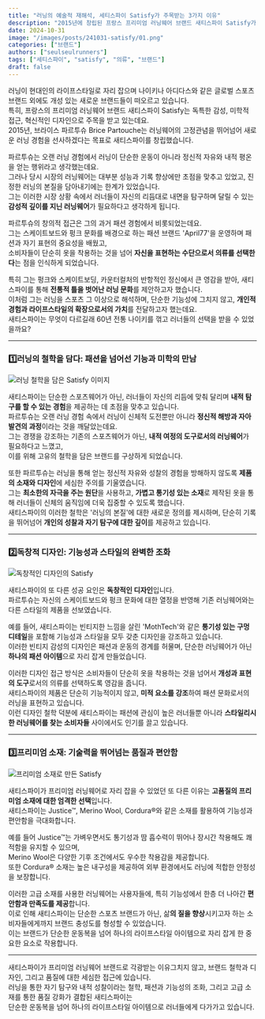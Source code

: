 ```yaml
---
title: "러닝의 예술적 재해석, 세티스파이 Satisfy가 주목받는 3가지 이유"
description: "2015년에 창립된 프랑스 프리미엄 러닝웨어 브랜드 새티스파이 Satisfy가 기존의 러닝웨어 브랜드들과 차별화된 독창적 철학과 디자인으로 러너들 사이에서 인기를 끌고 있습니다. Satisfy의 창립 배경부터 철학, 그리고 프리미엄 소재의 선택까지 브랜드의 세 가지 주요 성공 요인을 심층 분석해봅니다."
date: 2024-10-31
image: "/images/posts/241031-satisfy/01.png"
categories: ["브랜드"]
authors: ["seulseulrunners"]
tags: ["세티스파이", "satisfy", "의류", "브랜드"]
draft: false
---
```


 러닝이 현대인의 라이프스타일로 자리 잡으며 나이키나 아디다스와 같은 글로벌 스포츠 브랜드 외에도 개성 있는 새로운 브랜드들이 떠오르고 있습니다.  
특히, 프랑스의 프리미엄 러닝웨어 브랜드 새티스파이 Satisfy는 독특한 감성, 미학적 접근, 혁신적인 디자인으로 주목을 받고 있는데요.  
2015년, 브라이스 파르투슈 Brice Partouche는 러닝웨어의 고정관념을 뛰어넘어 새로운 러닝 경험을 선사하겠다는 목표로 새티스파이를 창립했습니다.  

 파르투슈는 오랜 러닝 경험에서 러닝이 단순한 운동이 아니라 정신적 자유와 내적 평온을 얻는 행위라고 생각했는데요.  
그러나 당시 시장의 러닝웨어는 대부분 성능과 기록 향상에만 초점을 맞추고 있었고, 진정한 러닝의 본질을 담아내기에는 한계가 있었습니다.  
그는 이러한 시장 상황 속에서 러너들이 자신의 리듬대로 내면을 탐구하며 달릴 수 있는 **감성적 깊이를 지닌 러닝웨어**가 필요하다고 생각하게 됩니다​.  

 파르투슈의 창의적 접근은 그의 과거 패션 경험에서 비롯되었는데요.  
그는 스케이트보드와 펑크 문화를 배경으로 하는 패션 브랜드 'April77'을 운영하며 패션과 자기 표현의 중요성을 배웠고,  
소비자들이 단순히 옷을 착용하는 것을 넘어 **자신을 표현하는 수단으로서 의류를 선택한다**는 점을 인식하게 되었습니다.  

 특히 그는 펑크와 스케이트보딩, 카운터컬처의 반항적인 정신에서 큰 영감을 받아, 새티스파이를 통해 **전통적 틀을 벗어난 러닝 문화**를 제안하고자 했습니다.  
이처럼 그는 러닝을 스포츠 그 이상으로 해석하며, 단순한 기능성에 그치지 않고, **개인적 경험과 라이프스타일의 확장으로서의 가치**를 전달하고자 했는데요.  
새티스파이는 무엇이 다르길래 60년 전통 나이키를 꺾고 러너들의 선택을 받을 수 있었을까요?

---

### 1️⃣러닝의 철학을 담다: 패션을 넘어선 기능과 미학의 만남

<Image 
src="/images/posts/241031-satisfy/02.jpg" 
alt="러닝 철학을 담은 Satisfy 이미지" 
layout="responsive" 
caption="Satisfy 창립자 브라이스 파르투시 Brice Partouche ⓒSatisfy"
/>

새티스파이는 단순한 스포츠웨어가 아닌, 러너들이 자신의 리듬에 맞춰 달리며 **내적 탐구를 할 수 있는 경험**을 제공하는 데 초점을 맞추고 있습니다.  
파르투슈는 오랜 러닝 경험 속에서 러닝이 신체적 도전뿐만 아니라 **정신적 해방과 자아 발견의 과정**이라는 것을 깨달았는데요.  
그는 경쟁을 강조하는 기존의 스포츠웨어가 아닌, **내적 여정의 도구로서의 러닝웨어**가 필요하다고 느꼈고,  
이를 위해 고유의 철학을 담은 브랜드를 구상하게 되었습니다.  

또한 파르투슈는 러닝을 통해 얻는 정신적 자유와 성찰의 경험을 방해하지 않도록 **제품의 소재와 디자인**에 세심한 주의를 기울였습니다.  
그는 **최소한의 자극을 주는 원단**을 사용하고, **가볍고 통기성 있는 소재**로 제작된 옷을 통해 러너들이 신체의 움직임에 더욱 집중할 수 있도록 했습니다.  
새티스파이의 이러한 철학은 '러닝의 본질'에 대한 새로운 정의를 제시하며, 단순히 기록을 뛰어넘어 **개인의 성찰과 자기 탐구에 대한 깊이**를 제공하고 있습니다.  

---

### 2️⃣독창적 디자인: 기능성과 스타일의 완벽한 조화

<Image 
src="/images/posts/241031-satisfy/03.jpg" 
alt="독창적인 디자인의 Satisfy" 
layout="responsive"
caption="ⓒSatisfy"
/>

새티스파이의 또 다른 성공 요인은 **독창적인 디자인**입니다.  
파르투슈는 자신의 스케이트보드와 펑크 문화에 대한 열정을 반영해 기존 러닝웨어와는 다른 스타일의 제품을 선보였습니다.  

예를 들어, 새티스파이는 빈티지한 느낌을 살린 'MothTech'와 같은 **통기성 있는 구멍 디테일**을 포함해 기능성과 스타일을 모두 갖춘 디자인을 강조하고 있습니다.  
이러한 빈티지 감성의 디자인은 패션과 운동의 경계를 허물며, 단순한 러닝웨어가 아닌 **하나의 패션 아이템**으로 자리 잡게 만들었습니다.  

이러한 디자인 접근 방식은 소비자들이 단순히 옷을 착용하는 것을 넘어서 **개성과 표현의 도구**로서의 의류를 선택하도록 영감을 줍니다.  
새티스파이의 제품은 단순히 기능적이지 않고, **미적 요소를 강조**하여 패션 문화로서의 러닝을 표현하고 있습니다.  
이런 디자인 철학 덕분에 새티스파이는 패션에 관심이 높은 러너들뿐 아니라 **스타일리시한 러닝웨어를 찾는 소비자들** 사이에서도 인기를 끌고 있습니다.

---

### 3️⃣프리미엄 소재: 기술력을 뛰어넘는 품질과 편안함

<Image src="/images/posts/241031-satisfy/04.jpg" 
alt="프리미엄 소재로 만든 Satisfy" 
layout="responsive" 
caption="ⓒSatisfy"
/>

새티스파이가 프리미엄 러닝웨어로 자리 잡을 수 있었던 또 다른 이유는 **고품질의 프리미엄 소재에 대한 엄격한 선택**입니다.  
새티스파이는 Justice™, Merino Wool, Cordura®와 같은 소재를 활용하여 기능성과 편안함을 극대화합니다.  

예를 들어 Justice™는 가벼우면서도 통기성과 땀 흡수력이 뛰어나 장시간 착용해도 쾌적함을 유지할 수 있으며,  
Merino Wool은 다양한 기후 조건에서도 우수한 착용감을 제공합니다.  
또한 Cordura® 소재는 높은 내구성을 제공하여 외부 환경에서도 러닝에 적합한 안정성을 보장합니다.  

 이러한 고급 소재를 사용한 러닝웨어는 사용자들에, 특히 기능성에서 한층 더 나아간 **편안함과 만족도를 제공**합니다.  
이로 인해 새티스파이는 단순한 스포츠 브랜드가 아닌, 삶**의 질을 향상**시키고자 하는 소비자들에게까지 브랜드 충성도를 형성할 수 있었습니다.  
이는 브랜드가 단순한 운동복을 넘어 하나의 라이프스타일 아이템으로 자리 잡게 한 중요한 요소로 작용합니다.  

---

새티스파이가 프리미엄 러닝웨어 브랜드로 각광받는 이유그치지 않고, 브랜드 철학과 디자인, 그리고 품질에 대한 세심한 접근에 있습니다.  
러닝을 통한 자기 탐구와 내적 성찰이라는 철학, 패션과 기능성의 조화, 그리고 고급 소재를 통한 품질 강화가 결합된 새티스파이는  
단순한 운동복을 넘어 하나의 라이프스타일 아이템으로 러너들에게 다가가고 있습니다.  